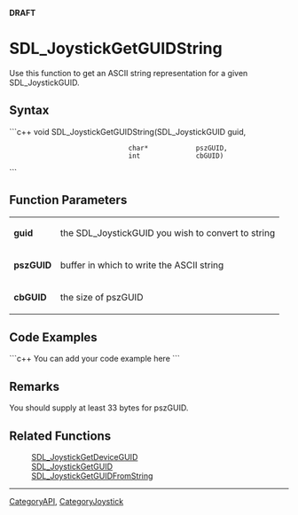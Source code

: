 <span color="red">'''DRAFT'''</span>

<!-- #*^*^*^*^*See http://wiki.libsdl.org/moin.cgi/SGFunctions for details on editing this page*^*^*^*^* -->

= SDL_JoystickGetGUIDString =
Use this function to get an ASCII string representation for a given SDL_JoystickGUID.



== Syntax ==
```c++
void SDL_JoystickGetGUIDString(SDL_JoystickGUID guid,
                               char*            pszGUID,
                               int              cbGUID)
```

<!-- #Fill in the above syntax per the Style Guide, then delete this comment. -->


== Function Parameters ==
{|
|'''guid'''
|the SDL_JoystickGUID you wish to convert to string
|-
|'''pszGUID'''
|buffer in which to write the ASCII string
|-
|'''cbGUID'''
|the size of pszGUID
|}


== Code Examples ==
```c++
You can add your code example here
```

<!-- #Leave this section as-is unless you have a code example to put in.  In that case, replace You can add your code example here with your code example following the Style Guide instructions.  Leave the rest of the markup alone and delete this comment. -->


== Remarks ==
You should supply at least 33 bytes for pszGUID.


== Related Functions ==
:[[SDL_JoystickGetDeviceGUID]]
:[[SDL_JoystickGetGUID]]
:[[SDL_JoystickGetGUIDFromString]]

----
[[CategoryAPI]], [[CategoryJoystick]]
